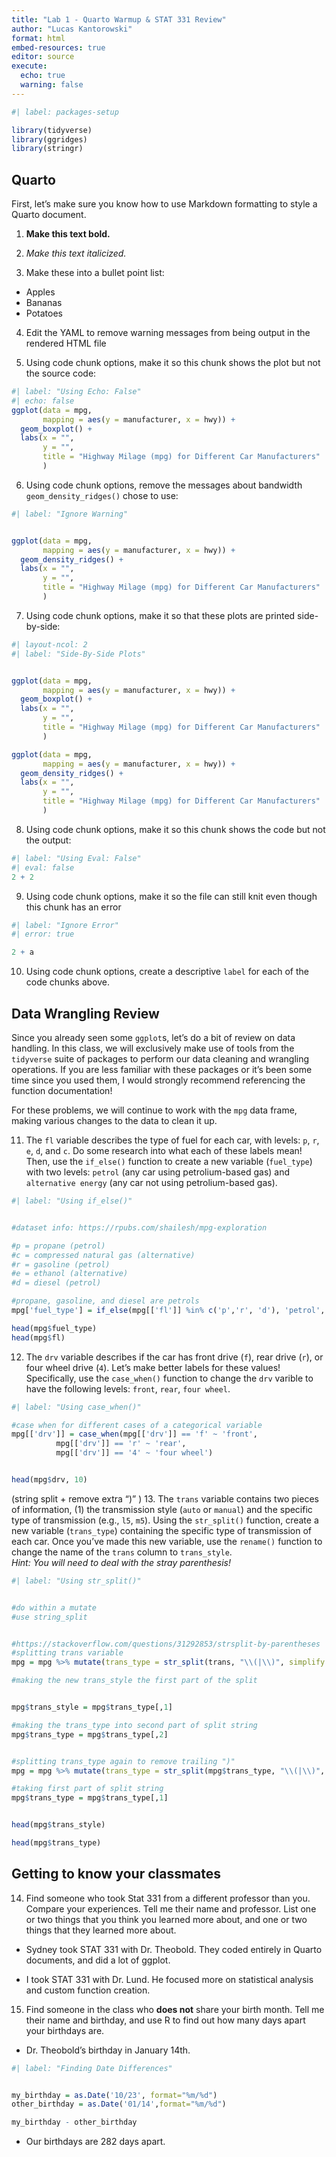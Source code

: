 ```yaml
---
title: "Lab 1 - Quarto Warmup & STAT 331 Review"
author: "Lucas Kantorowski"
format: html
embed-resources: true
editor: source
execute: 
  echo: true
  warning: false
---
```


```r
#| label: packages-setup

library(tidyverse)
library(ggridges)
library(stringr)

```

## Quarto

First, let's make sure you know how to use Markdown formatting to style a Quarto
document.

1.  **Make this text bold.**

2.  *Make this text italicized.*

3.  Make these into a bullet point list:

- Apples 
- Bananas 
- Potatoes

4.  Edit the YAML to remove warning messages from being output in the rendered
HTML file


5.  Using code chunk options, make it so this chunk shows the plot but not the
source code:

```r
#| label: "Using Echo: False"
#| echo: false
ggplot(data = mpg, 
       mapping = aes(y = manufacturer, x = hwy)) + 
  geom_boxplot() +
  labs(x = "",
       y = "", 
       title = "Highway Milage (mpg) for Different Car Manufacturers"
       )
```

6.  Using code chunk options, remove the messages about bandwidth
`geom_density_ridges()` chose to use:

```r
#| label: "Ignore Warning"


ggplot(data = mpg, 
       mapping = aes(y = manufacturer, x = hwy)) + 
  geom_density_ridges() +
  labs(x = "",
       y = "", 
       title = "Highway Milage (mpg) for Different Car Manufacturers"
       )
```

7.  Using code chunk options, make it so that these plots are printed
side-by-side:

```r
#| layout-ncol: 2
#| label: "Side-By-Side Plots"


ggplot(data = mpg, 
       mapping = aes(y = manufacturer, x = hwy)) + 
  geom_boxplot() +
  labs(x = "",
       y = "", 
       title = "Highway Milage (mpg) for Different Car Manufacturers"
       )

ggplot(data = mpg, 
       mapping = aes(y = manufacturer, x = hwy)) + 
  geom_density_ridges() +
  labs(x = "",
       y = "", 
       title = "Highway Milage (mpg) for Different Car Manufacturers"
       )

```

8.  Using code chunk options, make it so this chunk shows the code but not the
output:

```r
#| label: "Using Eval: False"
#| eval: false
2 + 2
```

9.  Using code chunk options, make it so the file can still knit even though
this chunk has an error

```r
#| label: "Ignore Error"
#| error: true

2 + a
```

10. Using code chunk options, create a descriptive `label` for each of the code
chunks above.

## Data Wrangling Review

Since you already seen some `ggplot`s, let's do a bit of review on data 
handling. In this class, we will exclusively make use of tools from the 
`tidyverse` suite of packages to perform our data cleaning and wrangling
operations. If you are less familiar with these packages or it's been some time
since you used them, I would strongly recommend referencing the function 
documentation!  

For these problems, we will continue to work with the `mpg` data frame, making
various changes to the data to clean it up. 

11. The `fl` variable describes the type of fuel for each car, with levels: `p`, 
`r`, `e`, `d`, and `c`. Do some research into what each of these labels mean! 
Then, use the `if_else()` function to create a new variable (`fuel_type`) with
two levels: `petrol` (any car using petrolium-based gas) and 
`alternative energy` (any car not using petrolium-based gas). 


```r
#| label: "Using if_else()"


#dataset info: https://rpubs.com/shailesh/mpg-exploration

#p = propane (petrol)
#c = compressed natural gas (alternative)
#r = gasoline (petrol)
#e = ethanol (alternative)
#d = diesel (petrol)

#propane, gasoline, and diesel are petrols
mpg['fuel_type'] = if_else(mpg[['fl']] %in% c('p','r', 'd'), 'petrol', 'alternative energy')

head(mpg$fuel_type)
head(mpg$fl)
```

12. The `drv` variable describes if the car has front drive (`f`), rear drive
(`r`), or four wheel drive (`4`). Let's make better labels for these values! 
Specifically, use the `case_when()` function to change the `drv` varible to have
the following levels: `front`, `rear`, `four wheel`. 

```r
#| label: "Using case_when()"

#case when for different cases of a categorical variable
mpg[['drv']] = case_when(mpg[['drv']] == 'f' ~ 'front',
          mpg[['drv']] == 'r' ~ 'rear',
          mpg[['drv']] == '4' ~ 'four wheel')


head(mpg$drv, 10)
```


(string split + remove extra ")" )
13. The `trans` variable contains two pieces of information, (1) the
transmission style (`auto` or `manual`) and the specific type of transmission
(e.g., `l5`, `m5`). Using the `str_split()` function, create a new variable
(`trans_type`) containing the specific type of transmission of each car. Once
you've made this new variable, use the `rename()` function to change the name
of the `trans` column to `trans_style`.   
*Hint: You will need to deal with the stray parenthesis!* 

```r
#| label: "Using str_split()"


#do within a mutate
#use string_split


#https://stackoverflow.com/questions/31292853/strsplit-by-parentheses
#splitting trans variable
mpg = mpg %>% mutate(trans_type = str_split(trans, "\\(|\\)", simplify = TRUE, n = 2))

#making the new trans_style the first part of the split


mpg$trans_style = mpg$trans_type[,1]

#making the trans_type into second part of split string
mpg$trans_type = mpg$trans_type[,2]


#splitting trans_type again to remove trailing ")"
mpg = mpg %>% mutate(trans_type = str_split(mpg$trans_type, "\\(|\\)", simplify = TRUE))

#taking first part of split string
mpg$trans_type = mpg$trans_type[,1]


head(mpg$trans_style)

head(mpg$trans_type)

```

## Getting to know your classmates

14. Find someone who took Stat 331 from a different professor than you. Compare
your experiences. Tell me their name and professor. List one or two things that
you think you learned more about, and one or two things that they learned more
about.

- Sydney took STAT 331 with Dr. Theobold. They coded entirely in Quarto documents,
and did a lot of ggplot.

- I took STAT 331 with Dr. Lund. He focused more on statistical analysis and custom
function creation. 


15. Find someone in the class who **does not** share your birth month. Tell me
their name and birthday, and use R to find out how many days apart your
birthdays are.


- Dr. Theobold's birthday in January 14th.

```r
#| label: "Finding Date Differences"


my_birthday = as.Date('10/23', format="%m/%d")
other_birthday = as.Date('01/14',format="%m/%d")

my_birthday - other_birthday
```

- Our birthdays are 282 days apart.